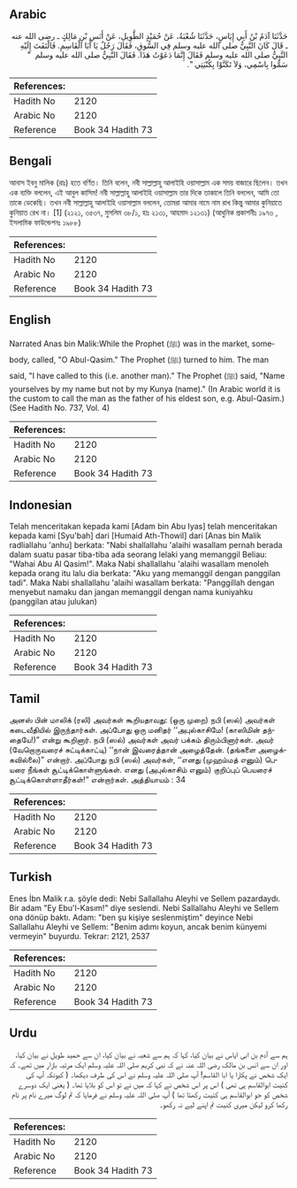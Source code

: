## Arabic


<div dir="rtl" lang="ar" style={{fontSize:'larger',backgroundColor:'#f8f9fa',padding:20}}>
حَدَّثَنَا آدَمُ بْنُ أَبِي إِيَاسٍ، حَدَّثَنَا شُعْبَةُ، عَنْ حُمَيْدٍ الطَّوِيلِ، عَنْ أَنَسِ بْنِ مَالِكٍ ـ رضى الله عنه ـ قَالَ كَانَ النَّبِيُّ صلى الله عليه وسلم فِي السُّوقِ، فَقَالَ رَجُلٌ يَا أَبَا الْقَاسِمِ‏.‏ فَالْتَفَتَ إِلَيْهِ النَّبِيُّ صلى الله عليه وسلم فَقَالَ إِنَّمَا دَعَوْتُ هَذَا‏.‏ فَقَالَ النَّبِيُّ صلى الله عليه وسلم ‏ "‏ سَمُّوا بِاسْمِي، وَلاَ تَكَنَّوْا بِكُنْيَتِي ‏"‏‏.‏
</div>
<div style={{backgroundColor:'#f8f9fa',padding:20, marginBottom: 10}}><table> <thead> <tr> <th>References:</th> <th></th> </tr> </thead> <tbody><tr><td>Hadith No</td><td>2120</td></tr><tr><td>Arabic No</td><td>2120</td></tr><tr><td>Reference</td><td>Book 34 Hadith 73</td></tr></tbody></table></div>

## Bengali


<div dir="ltr" lang="bn" style={{fontSize:'larger',backgroundColor:'#f8f9fa',padding:20}}>
আনাস ইবনু মালিক (রাঃ) হতে বর্ণিত। তিনি বলেন, নবী সাল্লাল্লাহু আলাইহি ওয়াসাল্লাম এক সময় বাজারে ছিলেন। তখন এক ব্যক্তি বললেন, এই আবুল কাসিম! নবী সাল্লাল্লাহু আলাইহি ওয়াসাল্লাম তার দিকে তাকালে তিনি বললেন, আমি তো তাকে ডেকেছি। তখন নবী সাল্লাল্লাহু আলাইহি ওয়াসাল্লাম বললেন, তোমরা আমার নামে নাম রাখ কিন্তু আমার কুনিয়াতে কুনিয়াত রেখ না। [1] (২১২১, ৩৫৩৭, মুসলিম ৩৮/১, হাঃ ২১৩১, আহমাদ ১২১৩১) (আধুনিক প্রকাশনীঃ ১৯৭৩ , ইসলামিক ফাউন্ডেশনঃ ১৯৮৮)
</div>
<div style={{backgroundColor:'#f8f9fa',padding:20, marginBottom: 10}}><table> <thead> <tr> <th>References:</th> <th></th> </tr> </thead> <tbody><tr><td>Hadith No</td><td>2120</td></tr><tr><td>Arabic No</td><td>2120</td></tr><tr><td>Reference</td><td>Book 34 Hadith 73</td></tr></tbody></table></div>

## English


<div dir="ltr" lang="en" style={{fontSize:'larger',backgroundColor:'#f8f9fa',padding:20}}>
Narrated Anas bin Malik:While the Prophet (ﷺ) was in the market, somebody, called, "O Abul-Qasim." The Prophet (ﷺ) turned to him. The man said, "I have called to this (i.e. another man)." The Prophet (ﷺ) said, "Name yourselves by my name but not by my Kunya (name)." (In Arabic world it is the custom to call the man as the father of his eldest son, e.g. Abul-Qasim.) (See Hadith No. 737, Vol. 4)
</div>
<div style={{backgroundColor:'#f8f9fa',padding:20, marginBottom: 10}}><table> <thead> <tr> <th>References:</th> <th></th> </tr> </thead> <tbody><tr><td>Hadith No</td><td>2120</td></tr><tr><td>Arabic No</td><td>2120</td></tr><tr><td>Reference</td><td>Book 34 Hadith 73</td></tr></tbody></table></div>

## Indonesian


<div dir="ltr" lang="id" style={{fontSize:'larger',backgroundColor:'#f8f9fa',padding:20}}>
Telah menceritakan kepada kami [Adam bin Abu Iyas] telah menceritakan kepada kami [Syu'bah] dari [Humaid Ath-Thowil] dari [Anas bin Malik radliallahu 'anhu] berkata: "Nabi shallallahu 'alaihi wasallam pernah berada dalam suatu pasar tiba-tiba ada seorang lelaki yang memanggil Beliau: "Wahai Abu Al Qasim!". Maka Nabi shallallahu 'alaihi wasallam menoleh kepada orang itu lalu dia berkata: "Aku yang memanggil dengan panggilan tadi". Maka Nabi shallallahu 'alaihi wasallam berkata: "Panggillah dengan menyebut namaku dan jangan memanggil dengan nama kuniyahku (panggilan atau julukan)
</div>
<div style={{backgroundColor:'#f8f9fa',padding:20, marginBottom: 10}}><table> <thead> <tr> <th>References:</th> <th></th> </tr> </thead> <tbody><tr><td>Hadith No</td><td>2120</td></tr><tr><td>Arabic No</td><td>2120</td></tr><tr><td>Reference</td><td>Book 34 Hadith 73</td></tr></tbody></table></div>

## Tamil


<div dir="ltr" lang="ta" style={{fontSize:'larger',backgroundColor:'#f8f9fa',padding:20}}>
அனஸ் பின் மாலிக் (ரலி) அவர்கள் கூறியதாவது: (ஒரு முறை) நபி (ஸல்) அவர்கள் கடைவீதியில் இருந்தார்கள். அப்போது ஒரு மனிதர் ‘‘அபுல்காசிமே! (காஸிமின் தந்தையே!)” என்று கூறினார். நபி (ஸல்) அவர்கள் அவர் பக்கம் திரும்பினார்கள். அவர் (வேறொருவரைச் சுட்டிக்காட்டி) ‘‘நான் இவரைத்தான் அழைத்தேன். (தங்களை அழைக்கவில்லை)” என்றார். அப்போது நபி (ஸல்) அவர்கள், ‘‘எனது (முஹம்மத் எனும்) பெயரை நீங்கள் சூட்டிக்கொள்ளுங்கள். எனது (அபுல்காசிம் எனும்) குறிப்புப் பெயரைச் சூட்டிக்கொள்ளாதீர்கள்!” என்றார்கள். அத்தியாயம் : 34
</div>
<div style={{backgroundColor:'#f8f9fa',padding:20, marginBottom: 10}}><table> <thead> <tr> <th>References:</th> <th></th> </tr> </thead> <tbody><tr><td>Hadith No</td><td>2120</td></tr><tr><td>Arabic No</td><td>2120</td></tr><tr><td>Reference</td><td>Book 34 Hadith 73</td></tr></tbody></table></div>

## Turkish


<div dir="ltr" lang="tr" style={{fontSize:'larger',backgroundColor:'#f8f9fa',padding:20}}>
Enes İbn Malik r.a. şöyle dedi: Nebi Sallallahu Aleyhi ve Sellem pazardaydı. Bir adam "Ey Ebu'l-Kasım!" diye seslendi. Nebi Sallallahu Aleyhi ve Sellem ona dönüp baktı. Adam: "ben şu kişiye seslenmiştim" deyince Nebi Sallallahu Aleyhi ve Sellem: "Benim adımı koyun, ancak benim künyemi vermeyin" buyurdu. Tekrar: 2121, 2537
</div>
<div style={{backgroundColor:'#f8f9fa',padding:20, marginBottom: 10}}><table> <thead> <tr> <th>References:</th> <th></th> </tr> </thead> <tbody><tr><td>Hadith No</td><td>2120</td></tr><tr><td>Arabic No</td><td>2120</td></tr><tr><td>Reference</td><td>Book 34 Hadith 73</td></tr></tbody></table></div>

## Urdu


<div dir="rtl" lang="ur" style={{fontSize:'larger',backgroundColor:'#f8f9fa',padding:20}}>
ہم سے آدم بن ابی ایاس نے بیان کیا، کہا کہ ہم سے شعبہ نے بیان کیا، ان سے حمید طویل نے بیان کیا، اور ان سے انس بن مالک رضی اللہ عنہ نے کہ نبی کریم صلی اللہ علیہ وسلم ایک مرتبہ بازار میں تھے۔ کہ ایک شخص نے پکارا یا ابا القاسم! آپ صلی اللہ علیہ وسلم نے اس کی طرف دیکھا۔ ( کیونکہ آپ کی کنیت ابوالقاسم ہی تھی ) اس پر اس شخص نے کہا کہ میں نے تو اس کو بلایا تھا۔ ( یعنی ایک دوسرے شخص کو جو ابوالقاسم ہی کنیت رکھتا تھا ) آپ صلی اللہ علیہ وسلم نے فرمایا کہ تم لوگ میرے نام پر نام رکھا کرو لیکن میری کنیت تم اپنے لیے نہ رکھو۔
</div>
<div style={{backgroundColor:'#f8f9fa',padding:20, marginBottom: 10}}><table> <thead> <tr> <th>References:</th> <th></th> </tr> </thead> <tbody><tr><td>Hadith No</td><td>2120</td></tr><tr><td>Arabic No</td><td>2120</td></tr><tr><td>Reference</td><td>Book 34 Hadith 73</td></tr></tbody></table></div>